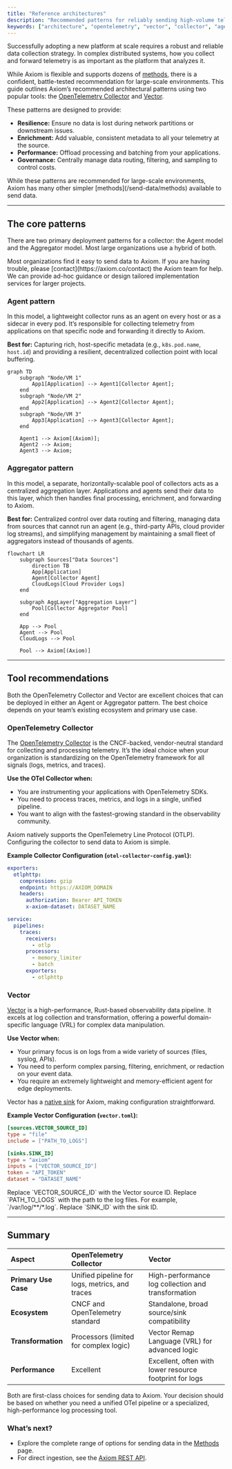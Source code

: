 ```yaml
---
title: "Reference architectures"
description: "Recommended patterns for reliably sending high-volume telemetry to Axiom using industry-standard collectors like OpenTelemetry and Vector."
keywords: ["architecture", "opentelemetry", "vector", "collector", "agent", "aggregator", "scalability", "resilience", "patterns", "otel"]
---
```



Successfully adopting a new platform at scale requires a robust and reliable data collection strategy. In complex distributed systems, how you collect and forward telemetry is as important as the platform that analyzes it.

While Axiom is flexible and supports dozens of [methods](/send-data/methods), there is a confident, battle-tested recommendation for large-scale environments. This guide outlines Axiom’s recommended architectural patterns using two popular tools: the [OpenTelemetry Collector](https://opentelemetry.io/docs/collector/) and [Vector](https://vector.dev/).

These patterns are designed to provide:
* **Resilience:** Ensure no data is lost during network partitions or downstream issues.
* **Enrichment:** Add valuable, consistent metadata to all your telemetry at the source.
* **Performance:** Offload processing and batching from your applications.
* **Governance:** Centrally manage data routing, filtering, and sampling to control costs.

<Tip>
While these patterns are recommended for large-scale environments, Axiom has many other simpler [methods](/send-data/methods) available to send data.
</Tip>

---

## The core patterns

There are two primary deployment patterns for a collector: the Agent model and the Aggregator model. Most large organizations use a hybrid of both.

<Info>
Most organizations find it easy to send data to Axiom. If you are having trouble, please [contact](https://axiom.co/contact) the Axiom team for help. We can provide ad-hoc guidance or design tailored implementation services for larger projects.
</Info>

### Agent pattern

In this model, a lightweight collector runs as an agent on every host or as a sidecar in every pod. It’s responsible for collecting telemetry from applications on that specific node and forwarding it directly to Axiom.

**Best for:** Capturing rich, host-specific metadata (e.g., `k8s.pod.name`, `host.id`) and providing a resilient, decentralized collection point with local buffering.

```mermaid
graph TD
    subgraph "Node/VM 1"
        App1[Application] --> Agent1[Collector Agent];
    end
    subgraph "Node/VM 2"
        App2[Application] --> Agent2[Collector Agent];
    end
    subgraph "Node/VM 3"
        App3[Application] --> Agent3[Collector Agent];
    end

    Agent1 --> Axiom[(Axiom)];
    Agent2 --> Axiom;
    Agent3 --> Axiom;
```

### Aggregator pattern

In this model, a separate, horizontally-scalable pool of collectors acts as a centralized aggregation layer. Applications and agents send their data to this layer, which then handles final processing, enrichment, and forwarding to Axiom.

**Best for:** Centralized control over data routing and filtering, managing data from sources that cannot run an agent (e.g., third-party APIs, cloud provider log streams), and simplifying management by maintaining a small fleet of aggregators instead of thousands of agents.

```mermaid
flowchart LR
    subgraph Sources["Data Sources"]
        direction TB
        App[Application]
        Agent[Collector Agent]
        CloudLogs[Cloud Provider Logs]
    end
    
    subgraph AggLayer["Aggregation Layer"]
        Pool[Collector Aggregator Pool]
    end
    
    App --> Pool
    Agent --> Pool
    CloudLogs --> Pool
    
    Pool --> Axiom[(Axiom)]
```

---

## Tool recommendations

Both the OpenTelemetry Collector and Vector are excellent choices that can be deployed in either an Agent or Aggregator pattern. The best choice depends on your team’s existing ecosystem and primary use case.

### OpenTelemetry Collector

The [OpenTelemetry Collector](https://opentelemetry.io/docs/collector/) is the CNCF-backed, vendor-neutral standard for collecting and processing telemetry. It’s the ideal choice when your organization is standardizing on the OpenTelemetry framework for all signals (logs, metrics, and traces).

**Use the OTel Collector when:**
* You are instrumenting your applications with OpenTelemetry SDKs.
* You need to process traces, metrics, and logs in a single, unified pipeline.
* You want to align with the fastest-growing standard in the observability community.

Axiom natively supports the OpenTelemetry Line Protocol (OTLP). Configuring the collector to send data to Axiom is simple.

**Example Collector Configuration (`otel-collector-config.yaml`):**

```yaml
exporters:
  otlphttp:
    compression: gzip
    endpoint: https://AXIOM_DOMAIN
    headers:
      authorization: Bearer API_TOKEN
      x-axiom-dataset: DATASET_NAME

service:
  pipelines:
    traces:
      receivers:
        - otlp
      processors:
        - memory_limiter
        - batch
      exporters:
        - otlphttp
```

<Info>
<ReplaceDomain />
<ReplaceDatasetToken />
</Info>

### Vector

[Vector](https://vector.dev/) is a high-performance, Rust-based observability data pipeline. It excels at log collection and transformation, offering a powerful domain-specific language (VRL) for complex data manipulation.

**Use Vector when:**
* Your primary focus is on logs from a wide variety of sources (files, syslog, APIs).
* You need to perform complex parsing, filtering, enrichment, or redaction on your event data.
* You require an extremely lightweight and memory-efficient agent for edge deployments.

Vector has a [native sink](https://vector.dev/docs/reference/configuration/sinks/axiom/) for Axiom, making configuration straightforward.

**Example Vector Configuration (`vector.toml`):**

```toml
[sources.VECTOR_SOURCE_ID]
type = "file"
include = ["PATH_TO_LOGS"]

[sinks.SINK_ID]
type = "axiom"
inputs = ["VECTOR_SOURCE_ID"]
token = "API_TOKEN"
dataset = "DATASET_NAME"
```

<Info>
Replace `VECTOR_SOURCE_ID` with the Vector source ID.
Replace `PATH_TO_LOGS` with the path to the log files. For example, `/var/log/**/*.log`.
Replace `SINK_ID` with the sink ID.
<ReplaceDatasetToken />
</Info>

---

## Summary

| Aspect | OpenTelemetry Collector | Vector |
|:---|:---|:---|
| **Primary Use Case** | Unified pipeline for logs, metrics, and traces | High-performance log collection and transformation |
| **Ecosystem** | CNCF and OpenTelemetry standard | Standalone, broad source/sink compatibility |
| **Transformation** | Processors (limited for complex logic) | Vector Remap Language (VRL) for advanced logic |
| **Performance** | Excellent | Excellent, often with lower resource footprint for logs |

Both are first-class choices for sending data to Axiom. Your decision should be based on whether you need a unified OTel pipeline or a specialized, high-performance log processing tool.

### What’s next?

* Explore the complete range of options for sending data in the [Methods](/send-data/methods) page.
* For direct ingestion, see the [Axiom REST API](/restapi/introduction).